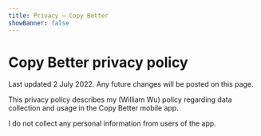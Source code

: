 ```yaml
---
title: Privacy – Copy Better
showBanner: false
---
```


# Copy Better privacy policy

Last updated 2 July 2022. Any future changes will be posted on this page.

This privacy policy describes my (William Wu) policy regarding data collection and usage in the Copy Better mobile app.

I do not collect any personal information from users of the app.
